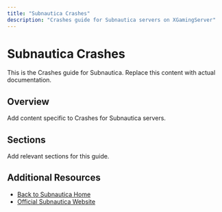 ```yaml
---
title: "Subnautica Crashes"
description: "Crashes guide for Subnautica servers on XGamingServer"
---
```


# Subnautica Crashes

This is the Crashes guide for Subnautica. Replace this content with actual documentation.

## Overview

Add content specific to Crashes for Subnautica servers.

## Sections

Add relevant sections for this guide.

## Additional Resources

- [Back to Subnautica Home](./index)
- [Official Subnautica Website](https://example.com)
